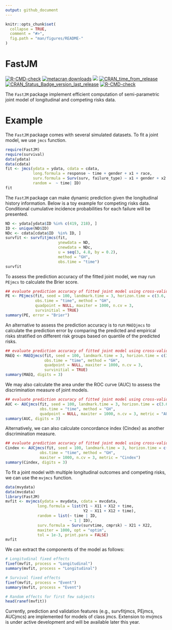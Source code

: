 ```yaml
---
output: github_document
---
```


```r
knitr::opts_chunk$set(
  collapse = TRUE,
  comment = "#>",
  fig.path = "man/figures/README-"
)
```
# FastJM

<!-- badges: start -->
[![R-CMD-check](https://github.com/shanpengli/FastJM/workflows/R-CMD-check/badge.svg)](https://github.com/shanpengli/FastJM/actions)
[![metacran downloads](https://cranlogs.r-pkg.org/badges/FastJM)](https://cran.r-project.org/package=FastJM)
[![](https://cranlogs.r-pkg.org/badges/grand-total/FastJM)](https://cran.r-project.org/package=FastJM)
[![CRAN_time_from_release](https://www.r-pkg.org/badges/ago/FastJM)](https://cran.r-project.org/package=FastJM)
[![CRAN_Status_Badge_version_last_release](https://www.r-pkg.org/badges/version-last-release/FastJM)](https://cran.r-project.org/package=FastJM)
[![R-CMD-check](https://github.com/shanpengli/FastJM/actions/workflows/R-CMD-check.yaml/badge.svg)](https://github.com/shanpengli/FastJM/actions/workflows/R-CMD-check.yaml)
<!-- badges: end -->

The `FastJM` package implement efficient computation of semi-parametric joint model of longitudinal and competing risks data.

# Example

The `FastJM` package comes with several simulated datasets. To fit a joint model, we use `jmcs` function. 

```r
require(FastJM)
require(survival)
data(ydata)
data(cdata)
fit <- jmcs(ydata = ydata, cdata = cdata, 
            long.formula = response ~ time + gender + x1 + race, 
            surv.formula = Surv(surv, failure_type) ~ x1 + gender + x2 + race, 
            random =  ~ time| ID)
fit
```

The `FastJM` package can make dynamic prediction given the longitudinal history information. Below is a toy example for competing risks data. Conditional cumulative incidence probabilities for each failure will be presented.

```r
ND <- ydata[ydata$ID %in% c(419, 218), ]
ID <- unique(ND$ID)
NDc <- cdata[cdata$ID  %in% ID, ]
survfit <- survfitjmcs(fit, 
                       ynewdata = ND, 
                       cnewdata = NDc, 
                       u = seq(3, 4.8, by = 0.2), 
                       method = "GH",
                       obs.time = "time")
survfit
```

To assess the prediction accuracy of the fitted joint model, we may run `PEjmcs` to calculate the Brier score. 
```r
## evaluate prediction accuracy of fitted joint model using cross-validated Brier Score
PE <- PEjmcs(fit, seed = 100, landmark.time = 3, horizon.time = c(3.6, 4, 4.4), 
             obs.time = "time", method = "GH", 
             quadpoint = NULL, maxiter = 1000, n.cv = 3, 
             survinitial = TRUE)
summary(PE, error = "Brier")
```

An alternative to assess the prediction accuracy is to run `MAEQjmcs` to calculate the prediction error by comparing the predicted and empirical risks stratified on different risk groups based on quantile of the predicted risks.

```r
## evaluate prediction accuracy of fitted joint model using cross-validated mean absolute prediction error
MAEQ <- MAEQjmcs(fit, seed = 100, landmark.time = 3, horizon.time = c(3.6, 4, 4.4), 
                 obs.time = "time", method = "GH", 
                 quadpoint = NULL, maxiter = 1000, n.cv = 3, 
                 survinitial = TRUE)
summary(MAEQ, digits = 3)
```

We may also calculate the area under the ROC curve (AUC) to assess the discrimination measure of joint models.
```r
## evaluate prediction accuracy of fitted joint model using cross-validated mean AUC
AUC <- AUCjmcs(fit, seed = 100, landmark.time = 3, horizon.time = c(3.6, 4, 4.4),
               obs.time = "time", method = "GH",
               quadpoint = NULL, maxiter = 1000, n.cv = 3, metric = "AUC")
summary(AUC, digits = 3)
```

Alternatively, we can also calculate concordance index (Cindex) as another discrimination measure.
```r
## evaluate prediction accuracy of fitted joint model using cross-validated mean Cindex
Cindex <- AUCjmcs(fit, seed = 100, landmark.time = 3, horizon.time = c(3.6, 4, 4.4),
               obs.time = "time", method = "GH",
               maxiter = 1000, n.cv = 3, metric = "Cindex")
summary(Cindex, digits = 3)
```

To fit a joint model with multiple longitudinal outcomes and competing risks, we can use the `mvjmcs` function.

```r
data(mvydata)
data(mvcdata)
library(FastJM)
mvfit <- mvjmcs(ydata = mvydata, cdata = mvcdata,
              long.formula = list(Y1 ~ X11 + X12 + time,
                                  Y2 ~ X11 + X12 + time),
              random = list(~ time | ID,
                            ~ 1 | ID),
              surv.formula = Surv(survtime, cmprsk) ~ X21 + X22, 
              maxiter = 1000, opt = "optim",
              tol = 1e-3, print.para = FALSE)
mvfit
```

We can extract the components of the model as follows:

```r
# Longitudinal fixed effects
fixef(mvfit, process = "Longitudinal")
summary(mvfit, process = "Longitudinal")

# Survival fixed effects
fixef(mvfit, process = "Event")
summary(mvfit, process = "Event")

# Random effects for first few subjects
head(ranef(mvfit))
```

Currently, prediction and validation features (e.g., survfitjmcs, PEjmcs, AUCjmcs) are implemented for models of class jmcs. Extension to mvjmcs is under active development and will be available later this year.
